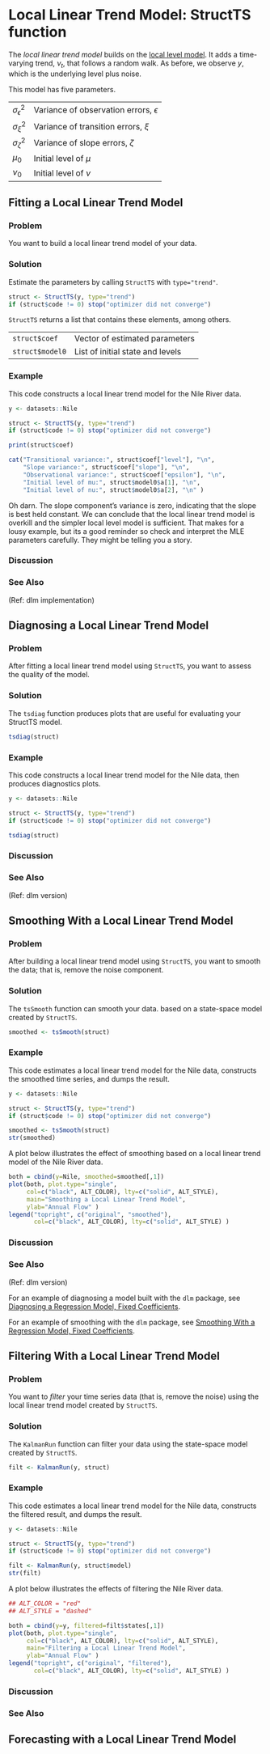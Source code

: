 # Local Linear Trend Model: StructTS function {#localLinearTrend}
The *local linear trend model* builds on the [local level model](#localLevel).
It adds a time-varying trend, $\nu_{t}$, that follows a random walk.
As before, we observe _y_, which is the underlying level plus noise.

\begin{eqnarray*}
  y_{t} & = & \mu_{t} + \epsilon_{t}, \qquad \epsilon_{t} \sim N(0, \sigma_{\epsilon}^{2}) \\
  \mu_{t} & = & \mu_{t-1} + \nu_{t-1} + \xi_{t}, \qquad \xi_{t} \sim N(0, \sigma_{\xi}^{2}) \\
  \nu_{t} & = & \nu_{t-1} + \zeta_{t}, \qquad \zeta_{t} \sim N(0, \sigma_{\zeta}^{2})
\end{eqnarray*}

This model has five parameters.

---------------------------  --------------------------------------------
$\sigma_{\epsilon}^{2}$      Variance of observation errors, $\epsilon$
$\sigma_{\xi}^{2}$           Variance of transition errors, $\xi$
$\sigma_{\zeta}^{2}$         Variance of slope errors, $\zeta$
$\mu_{0}$                    Initial level of $\mu$
$\nu_{0}$                    Initial level of $\nu$
---------------------------  --------------------------------------------


## Fitting a Local Linear Trend Model

### Problem {-}
You want to build a local linear trend model of your data.

### Solution {-}
Estimate the parameters by calling `StructTS` with `type="trend"`.

```r
struct <- StructTS(y, type="trend")
if (struct$code != 0) stop("optimizer did not converge")
```

`StructTS` returns a list that contains these elements, among others.

----------------   -----------------------------------
`struct$coef`      Vector of estimated parameters
`struct$model0`    List of initial state and levels
----------------   -----------------------------------


### Example {-}
This code constructs a local linear trend model for the Nile River data.

```r
y <- datasets::Nile

struct <- StructTS(y, type="trend")
if (struct$code != 0) stop("optimizer did not converge")

print(struct$coef)

cat("Transitional variance:", struct$coef["level"], "\n",
    "Slope variance:", struct$coef["slope"], "\n",
    "Observational variance:", struct$coef["epsilon"], "\n",
    "Initial level of mu:", struct$model0$a[1], "\n",
    "Initial level of nu:", struct$model0$a[2], "\n" )
```

Oh darn.
The slope component's variance is zero,
indicating that the slope is best held constant.
We can conclude that the local linear trend model is overkill
and the simpler local level model is sufficient.
That makes for a lousy example,
but its a good reminder so check and interpret the MLE parameters carefully.
They might be telling you a story.

### Discussion {-}

### See Also {-}

(Ref: dlm implementation)

## Diagnosing a Local Linear Trend Model {#diagnoseLocalLinearTrend}

### Problem {-}
After fitting a local linear trend model using `StructTS`,
you want to assess the quality of the model.

### Solution {-}
The `tsdiag` function produces plots
that are useful for evaluating your StructTS model.

```r
tsdiag(struct)
```

### Example {-}
This code constructs a local linear trend model for the Nile data,
then produces diagnostics plots.

```r
y <- datasets::Nile

struct <- StructTS(y, type="trend")
if (struct$code != 0) stop("optimizer did not converge")

tsdiag(struct)
```

### Discussion {-}

### See Also {-}

(Ref: dlm version)

## Smoothing With a Local Linear Trend Model

### Problem {-}
After building a local linear trend model using `StructTS`,
you want to smooth the data;
that is, remove the noise component.

### Solution {-}
The `tsSmooth` function can smooth your data.
based on a state-space model created by `StructTS`.

```r
smoothed <- tsSmooth(struct)
```

### Example {-}
This code estimates a local linear trend model for the Nile data,
constructs the smoothed time series, and dumps the result.

```r
y <- datasets::Nile

struct <- StructTS(y, type="trend")
if (struct$code != 0) stop("optimizer did not converge")

smoothed <- tsSmooth(struct)
str(smoothed)
```

A plot below illustrates the effect of smoothing
based on a local linear trend model of the Nile River data.

```r
both = cbind(y=Nile, smoothed=smoothed[,1])
plot(both, plot.type="single",
     col=c("black", ALT_COLOR), lty=c("solid", ALT_STYLE),
     main="Smoothing a Local Linear Trend Model",
     ylab="Annual Flow" )
legend("topright", c("original", "smoothed"),
       col=c("black", ALT_COLOR), lty=c("solid", ALT_STYLE) )
```

### Discussion {-}

### See Also {-}

(Ref: dlm version)

For an example of diagnosing a model built with the `dlm` package,
see [Diagnosing a Regression Model, Fixed Coefficients](#diagnoseRegressionFixed).

For an example of smoothing with the `dlm` package,
see [Smoothing With a Regression Model, Fixed Coefficients](#smoothRegressionFixed).

## Filtering With a Local Linear Trend Model

### Problem {-}
You want to *filter* your time series data
(that is, remove the noise) using the local linear trend model
created by `StructTS`.

### Solution {-}

The `KalmanRun` function can filter your data
using the state-space model created by `StructTS`.

```r
filt <- KalmanRun(y, struct)
```

### Example {-}
This code estimates a local linear trend model for the Nile data,
constructs the filtered result, and dumps the result.

```r
y <- datasets::Nile

struct <- StructTS(y, type="trend")
if (struct$code != 0) stop("optimizer did not converge")

filt <- KalmanRun(y, struct$model)
str(filt)
```

A plot below illustrates the effects of filtering the Nile River data.

```r
## ALT_COLOR = "red"
## ALT_STYLE = "dashed"

both = cbind(y=y, filtered=filt$states[,1])
plot(both, plot.type="single",
     col=c("black", ALT_COLOR), lty=c("solid", ALT_STYLE),
     main="Filtering a Local Linear Trend Model",
     ylab="Annual Flow" )
legend("topright", c("original", "filtered"),
       col=c("black", ALT_COLOR), lty=c("solid", ALT_STYLE) )
```

### Discussion {-}

### See Also {-}

## Forecasting with a Local Linear Trend Model
